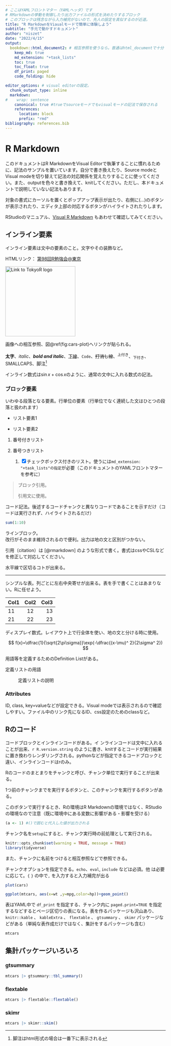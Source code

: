 ```yaml
---
# ここはYAMLフロントマター（YAMLヘッダ）です
# RMarkdownの挙動を制御したり出力ファイルの形式を決めたりするブロック
# このブロックは残念ながら入力補完がないので、先人の設定を真似するのが近道。
title: "R MarkdownをViaualモードで簡単に体験しよう"
subtitle: "手元で動かすドキュメント"
author: "niszet"
date: "2022/4/15"
output: 
  bookdown::html_document2: # 相互参照を使うなら。普通はhtml_documentで十分
    keep_md: true
    md_extension: "+task_lists"
    toc: true
    toc_float: true
    df_print: paged
    code_folding: hide

editor_options: # visual editorの設定。
  chunk_output_type: inline
  markdown:
#    wrap: sentence
    canonical: true #trueでsourceモードでもvisualモードの記法で保存される
    references: 
      location: block
      prefix: "rmd"
bibliography: references.bib
---
```


# R Markdown {#r-markdown}

このドキュメントはR MarkdownをVisual Editorで執筆することに慣れるために、記法のサンプルを置いています。自分で書き換えたり、Source modeとVisual modeを切り替えて記法の対応関係を覚えたりすることに使ってください。また、outputを色々と書き換えて、knitしてください。ただし、本ドキュメントで説明していない記法もあります。

対象の書式にカーソルを置くとポップアップ表示が出たり、右側に(...)のボタンが表示されたり、エディタ上部の対応するボタンがハイライトされたりします。

RStudioのマニュアル、[Visual R Markdown](https://rstudio.github.io/visual-markdown-editing/) もあわせて確認してみてください。

## インライン要素 {#inline_element}

インライン要素は文中の要素のこと。文字やその装飾など。

HTMLリンク： [第98回R勉強会\@東京](https://tokyor.connpass.com/event/244200/ "TokyoR"){#connpass_tokyor98}

[![Link to TokyoR logo](https://connpass-tokyo.s3.amazonaws.com/thumbs/15/90/15907cf7459bda5fc33c06b8a878dfa1.png){#tokyor_logo .tokyor_logo width="220"}](https://connpass-tokyo.s3.amazonaws.com/thumbs/15/90/15907cf7459bda5fc33c06b8a878dfa1.png)

画像への相互参照、図\@ref(fig:cars-plot)へリンクが貼られる。

**太字**、*italic*、***bold and italic***、[下線]{.underline}、`Code`、~~打消し線~~、^上付き^、~下付き~、[SMALLCAPS]{.smallcaps}、脚注[^rmd1]

[^rmd1]: 脚注はhtml形式の場合は一番下に表示される

インライン数式は$\sin x +\cos x$のように、通常の文中に入れる数式の記法。

### ブロック要素 {#block_element}

いわゆる段落となる要素。行単位の要素（行単位でなく連続した文はひとつの段落と扱われます）

-   リスト要素1

-   リスト要素2

1.  番号付きリスト

2.  番号つきリスト

    1.  [x] チェックボックス付きのリスト。使うには`md_extension: "+task_lists"の指定`が必要（このドキュメントのYAMLフロントマターを参考に）

> ブロック引用。
>
> 引用文に使用。

コード記法。後述するコードチャンクと異なりコードであることを示すだけ（コードは実行されず、ハイライトされるだけ）

``` r
sum(1:10)
```

| ラインブロック。
| 改行がそのまま維持されるので便利。出力は地の文と区別がつかない。

引用（citation）は [@rmarkdown] のような形式で書く。書式はcssやCSLなどを修正して対応してください。

水平線で区切るコトが出来る。

------------------------------------------------------------------------

シンプルな表。列ごとに左右中央寄せが出来る。表を手で書くことはあまりない。Rに任せよう。

| Col1 | Col2 | Col3 |
|:-----|:----:|-----:|
| 11   |  12  |   13 |
| 21   |  22  |   23 |

ディスプレイ数式。レイアウト上で行全体を使い、地の文と分ける時に使用。

$$
f(x)=\dfrac{1}{\sqrt{2\pi\sigma}}\exp(-\dfrac{(x-\mu)^ 2}{2\sigma^ 2})
$$

用語等を定義するためのDefinition Listがある。

定義リストの用語

:   定義リストの説明

### Attributes {#attributes .attribute attr="bute" style="attribute"}

ID, class, key=valueなどが設定できる。Visual modeでは表示されるので確認しやすい。ファイル中のリンク先になるID、css設定のためのclassなど。

## Rのコード

コードブロックとインラインコードがある。イ ンラインコードは文中に入れることが出来、`r R.version.string` のように書き、knitするとコードが実行結果に置き換わりレンダリングされる。pythonなどが指定できるコードブロックと違い、インラインコードはrのみ。

Rのコードのまとまりをチャンクと呼び、チャンク単位で実行することが出来る。

1つ前のチャンクまでを実行するボタンと、このチャンクを実行するボタンがある。

このボタンで実行するとき、Rの環境はR Markdownの環境ではなく、RStudioの環境なので注意（既に環境中にある変数に影響がある・影響を受ける）

```r
(a <- 1) #()で囲むと代入した値が出力される
```

チャンク名を`setup`にすると、チャンク実行時の前処理として実行される。

```r
knitr::opts_chunk$set(warning = TRUE, message = TRUE)
library(tidyverse)
```

また、チャンクに名前をつけると相互参照などで参照できる。

チャンクオプションを指定できる。`echo`、`eval`, `include` などは必須。他 は必要に応じて。`{` `}` の中で`,` を入力すると入力補完が出る

```r
plot(cars)
```

```r
ggplot(mtcars, aes(x=wt ,y=mpg,color=hp))+geom_point()
```

表はYAML中で `df_print` を指定する、チャンク内に `paged.print=TRUE` を指定するなどするとページ区切りの表になる。表を作るパッケージも沢山あり、 `knitr::kable` 、 `kableExtra` 、 `flextable` 、 `gtsummary` 、 `skimr` パッケージなどがある（単純な表作成だけではなく、集計をするパッケージも含む）

```r
mtcars
```

## 集計パッケージいろいろ {.tabset}

### gtsummary

```r
mtcars |> gtsummary::tbl_summary()
```

### flextable

```r
mtcars |> flextable::flextable()
```

### skimr

```r
mtcars |> skimr::skim()
```
